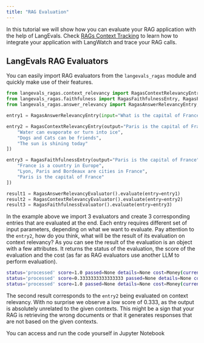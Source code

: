 ```yaml
---
title: "RAG Evaluation"
---
```


In this tutorial we will show how you can evaluate your RAG application with the help of LangEvals.
Check [RAGs Context Tracking](/rags/rags-context-tracking) to learn how to integrate your application with LangWatch and trace your RAG calls.


## LangEvals RAG Evaluators
You can easily import RAG evaluators from the `langevals_ragas` module and quickly make use of their features.
```python
from langevals_ragas.context_relevancy import RagasContextRelevancyEntry, RagasContextRelevancyEvaluator
from langevals_ragas.faithfulness import RagasFaithfulnessEntry, RagasFaithfulnessEvaluator
from langevals_ragas.answer_relevancy import RagasAnswerRelevancyEntry, RagasAnswerRelevancyEvaluator

entry1 = RagasAnswerRelevancyEntry(input="What is the capital of France?", output="Paris is the capital of France")

entry2 = RagasContextRelevancyEntry(output="Paris is the capital of France", contexts=[
    "Water can evaporate or turn into ice",
    "Dogs and Cats can be friends",
    "The sun is shining today"
])

entry3 = RagasFaithfulnessEntry(output="Paris is the capital of France", contexts=[
    "France is a country in Europe",
    "Lyon, Paris and Bordeaux are cities in France",
    "Paris is the capital of France"
])

result1 = RagasAnswerRelevancyEvaluator().evaluate(entry=entry1)
result2 = RagasContextRelevancyEvaluator().evaluate(entry=entry2)
result3 = RagasFaithfulnessEvaluator().evaluate(entry=entry3)
```
In the example above we import 3 evaluators and create 3 corresponding entries that are evaluated at the end.
Each entry requires different set of input parameters, depending on what we want to evaluate. Pay attention to the `entry2`,
how do you think, what will be the result of its evaluation on context relevancy?
<AccordionGroup>
<Accordion title="Example RAG Evaluations Output">
As you can see the result of the evaluation is an object with a few attributes. It returns the status of the evaluation,
the score of the evaluation and the cost (as far as RAG evaluators use another LLM to perform evaluation).
```bash
status='processed' score=1.0 passed=None details=None cost=Money(currency='USD', amount=0.002036)
status='processed' score=0.3333333333333333 passed=None details=None cost=Money(currency='USD', amount=0.00033600000000000004)
status='processed' score=1.0 passed=None details=None cost=Money(currency='USD', amount=0.0038910000000000004)
```
The second result corresponds to the `entry2` being evaluated on context relevancy. With no surprise we observe a low score of 0.333,
as the output is absolutely unrelated to the given contexts. This might be a sign that your RAG is retrieving the wrong documents or that
it generates responses that are not based on the given contexts.
</Accordion>
</AccordionGroup>

<Card title="Open in Notebook" icon="github" href="https://github.com/langwatch/langevals/blob/main/notebooks/tutorials/rag_evaluation.ipynb">
    You can access and run the code yourself in Jupyter Notebook
</Card>